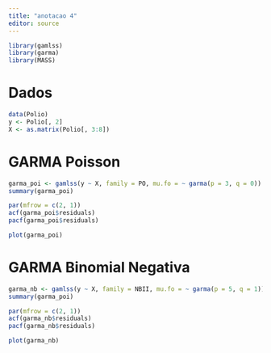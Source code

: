 ```yaml
---
title: "anotacao 4"
editor: source
---
```


```r
library(gamlss)
library(garma)
library(MASS)
```

# Dados

```r
data(Polio)
y <- Polio[, 2]
X <- as.matrix(Polio[, 3:8])
```

# GARMA Poisson

```r
garma_poi <- gamlss(y ~ X, family = PO, mu.fo = ~ garma(p = 3, q = 0))
summary(garma_poi)
```

```r
par(mfrow = c(2, 1))
acf(garma_poi$residuals)
pacf(garma_poi$residuals)
```

```r
plot(garma_poi)
```


# GARMA Binomial Negativa

```r
garma_nb <- gamlss(y ~ X, family = NBII, mu.fo = ~ garma(p = 5, q = 1))
summary(garma_poi)
```

```r
par(mfrow = c(2, 1))
acf(garma_nb$residuals)
pacf(garma_nb$residuals)
```

```r
plot(garma_nb)
```


